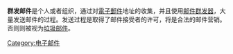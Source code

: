 {{Unreferenced|time=2022-02-20T16:33:44+00:00}}
{{Expand|time=2010-11-21}}
'''群发邮件'''是个人或者组织，通过对[[電子郵件|電子郵件]]地址的收集，并且使用[[邮件群发器|邮件群发器]]，大量发送邮件的过程。发送过程是取得了邮件接受者的许可，将是合法的邮件营销。否则则被视为[[垃圾邮件|垃圾邮件]]。

[[Category:电子邮件|Category:电子邮件]]